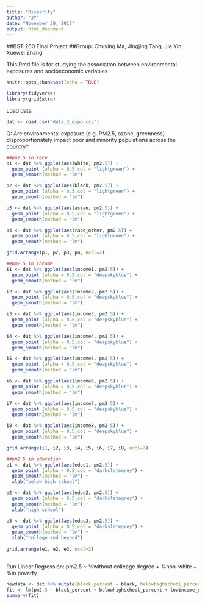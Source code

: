 ```yaml
---
title: "Disparity"
author: "JY"
date: "November 30, 2017"
output: html_document
---
```



##BST 260 Final Project
##Group: Chuying Ma, Jingjing Tang, Jie Yin, Xuewei Zhang

This Rmd file is for studying the association between environmental exposures and socioeconomic variables

```r
knitr::opts_chunk$set(echo = TRUE)
```

```r
library(tidyverse)
library(gridExtra)
```

Load data
```r
dat <- read.csv("data_3_expo.csv")
```

Q: Are environmental exposure (e.g. PM2.5, ozone, greenness) disproportionately impact poor and minority populations across the country?

```r
##pm2.5 in race
p1 <- dat %>% ggplot(aes(white, pm2.5)) +
  geom_point (alpha = 0.5,col = "lightgreen") +
  geom_smooth(method = "lm")

p2 <- dat %>% ggplot(aes(black, pm2.5)) +
  geom_point (alpha = 0.5,col = "lightgreen") +
  geom_smooth(method = "lm")

p3 <- dat %>% ggplot(aes(asian, pm2.5)) +
  geom_point (alpha = 0.5,col = "lightgreen") +
  geom_smooth(method = "lm")

p4 <- dat %>% ggplot(aes(race_other, pm2.5)) +
  geom_point (alpha = 0.5,col = "lightgreen") +
  geom_smooth(method = "lm")

grid.arrange(p1, p2, p3, p4, ncol=2)
```

```r
##pm2.5 in income
i1 <- dat %>% ggplot(aes(income1, pm2.5)) +
  geom_point (alpha = 0.5,col = "deepskyblue") +
  geom_smooth(method = "lm")

i2 <- dat %>% ggplot(aes(income2, pm2.5)) +
  geom_point (alpha = 0.5,col = "deepskyblue") +
  geom_smooth(method = "lm")

i3 <- dat %>% ggplot(aes(income3, pm2.5)) +
  geom_point (alpha = 0.5,col = "deepskyblue") +
  geom_smooth(method = "lm")

i4 <- dat %>% ggplot(aes(income4, pm2.5)) +
  geom_point (alpha = 0.5,col = "deepskyblue") +
  geom_smooth(method = "lm")

i5 <- dat %>% ggplot(aes(income5, pm2.5)) +
  geom_point (alpha = 0.5,col = "deepskyblue") +
  geom_smooth(method = "lm")

i6 <- dat %>% ggplot(aes(income6, pm2.5)) +
  geom_point (alpha = 0.5,col = "deepskyblue") +
  geom_smooth(method = "lm")

i7 <- dat %>% ggplot(aes(income7, pm2.5)) +
  geom_point (alpha = 0.5,col = "deepskyblue") +
  geom_smooth(method = "lm")

i8 <- dat %>% ggplot(aes(income8, pm2.5)) +
  geom_point (alpha = 0.5,col = "deepskyblue") +
  geom_smooth(method = "lm")

grid.arrange(i1, i2, i3, i4, i5, i6, i7, i8, ncol=3)
```

```r
##pm2.5 in education
e1 <- dat %>% ggplot(aes(educ1, pm2.5)) +
  geom_point (alpha = 0.5,col = "darkslategrey") +
  geom_smooth(method = "lm") +
  xlab("below high school")

e2 <- dat %>% ggplot(aes(educ2, pm2.5)) +
  geom_point (alpha = 0.5,col = "darkslategrey") +
  geom_smooth(method = "lm") +
  xlab("high school")

e3 <- dat %>% ggplot(aes(educ3, pm2.5)) +
  geom_point (alpha = 0.5,col = "darkslategrey") +
  geom_smooth(method = "lm") +
  xlab("college and beyond") 
    
grid.arrange(e1, e2, e3, ncol=2) 
  
```

Run Linear Regression: pm2.5 ~ %without colleage degree + %non-white + %in poverty

```r
newdata <- dat %>% mutate(black_percent = black, belowhighschool_percent = educ1, lowincome_percent = income1+income2)
fit <- lm(pm2.5 ~ black_percent + belowhighschool_percent + lowincome_percent, data = newdata)
summary(fit)
```










